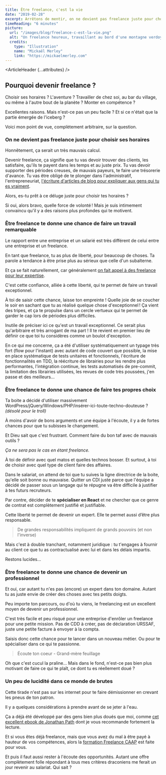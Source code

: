 ```yaml
---
title: Être freelance, c'est la vie
date: "2019-02-28"
excerpt: Arrêtons de mentir, on ne devient pas freelance juste pour choisir ses horaires. Qu'est-ce qui te pousse à vouloir te lancer ?
timeReading: "6 minutes"
picture:
  url: "/images/blog/freelance-c-est-la-vie.png"
  alt: "Un freelance heureux, travaillant au bord d'une montagne verdoyante."
  credits:
    type: "Illustration"
    name: "Mickaël Merley"
    link: "https://mickaelmerley.com"
---
```



<ArticleHeader {...attributes} />

<div className="article-content">

## Pourquoi devenir freelance ?

Choisir ses horaires ? L'aventure ? Travailler de chez soi, au bar du village, ou même à l'autre bout de la planète ? Monter en compétence ?

Excellentes raisons. Mais n'est-ce pas un peu facile ? Et si ce n'était que la partie émergée de l'iceberg ?

Voici mon point de vue, complètement arbitraire, sur la question.

### On ne devient pas freelance juste pour choisir ses horaires

Honnêtement, ça serait un très mauvais calcul.

Devenir freelance, ça signifie que tu vas devoir trouver des clients, les satisfaire, qu'ils te payent dans les temps et au juste prix. Tu vas devoir supporter des périodes creuses, de mauvais payeurs, te faire une trésorerie d'avance. Tu vas être obligé de te plonger dans l'administratif, l'entrepreneuriat, [l&apos;écriture d&apos;articles de blog pour expliquer aux gens qui tu es vraiment](https://thibaud-duthoit.fr/blog).

Alors, es-tu prêt à ce déluge juste pour choisir tes horaires ?

Si oui, alors bravo, quelle force de volonté ! Mais je suis intimement convaincu qu'il y a des raisons plus profondes qui te motivent.

### Être freelance te donne une chance de faire un travail remarquable

Le rapport entre une entreprise et un salarié est très différent de celui entre une entreprise et un freelance.

En tant que freelance, tu as plus de liberté, pour beaucoup de choses. Ta parole a tendance à être prise plus au sérieux que celle d'un subalterne.

Et ça se fait naturellement, car généralement [on fait appel à des freelance pour leur expertise](https://www.udemy.com/seth-godin-freelancer-course/).

C'est cette confiance, alliée à cette liberté, qui te permet de faire un travail exceptionnel.

À toi de saisir cette chance, laisse ton empreinte ! Quelle joie de se coucher le soir en sachant que tu as réalisé quelque chose d'exceptionnel ! Ça vient des tripes, et ça te propulse dans un cercle vertueux qui te permet de garder le cap lors de périodes plus difficiles.

Inutile de préciser ici ce qu'est un travail exceptionnel. Ce serait plus qu'arbitraire et très arrogant de ma part ! Il te revient en premier lieu de définir ce que toi tu considères comme un boulot d'exception.

En ce qui me concerne, ça a été d'utiliser systématiquement un typage très fort (flow pour l'instant) avec autant de code couvert que possible, la mise en place systématique de tests unitaires et fonctionnels, l'écriture de fonctionnalités en TDD, la réécriture de librairies pour les rendre plus performantes, l'intégration continue, les tests automatisés de pre-commit, la limitation des librairies utilisées, les revues de code très poussées, j'en passe et des meilleurs...

### Être freelance te donne une chance de faire tes propres choix

Ta boite a décidé d'utiliser massivement WordPress/jQuery/Windows/PHP/insérer-ici-toute-techno-douteuse ? _(désolé pour le troll)_

À moins d'avoir de bons arguments et une équipe à l'écoute, il y a de fortes chances pour que tu subisses le changement.

Et Dieu sait que c'est frustrant. Comment faire du bon taf avec de mauvais outils ?

_Ça ne sera pas le cas en étant freelance._

À toi de définir avec quel matos et quelles technos bosser. Et surtout, à toi de choisir avec quel type de client faire des affaires.

Dans le salariat, on attend de toi que tu suives la ligne directrice de la boite, qu'elle soit bonne ou mauvaise. Quitter un CDI juste parce que l'équipe a décidé de passer sous un langage qui te répugne va être difficile à justifier à tes futurs recruteurs.

Par contre, décider de te **spécialiser en React** et ne chercher que ce genre de contrat est complètement justifié et justifiable.

Cette liberté te permet de devenir un expert. Elle te permet aussi d’être plus responsable.

> De grandes responsabilités impliquent de grands pouvoirs (et non l'inverse)

Mais c'est à double tranchant, notamment juridique : tu t'engages à fournir au client ce que tu as contractualisé avec lui et dans les délais impartis.

Restons lucides...

### Être freelance te donne une chance de devenir un professionnel

Et oui, car autant tu n'es pas (encore) un expert dans ton domaine. Autant tu as juste envie de créer des choses avec tes petits doigts.

Peu importe ton parcours, ou d'où tu viens, le freelancing est un excellent moyen de devenir un professionnel.

C'est très facile et peu risqué pour une entreprise d'enrôler un freelance pour une petite mission. Pas de CDD à créer, pas de déclaration URSSAF, juste une petite facture à envoyer à la compta.

Saisis donc cette chance pour te lancer dans un nouveau métier. Ou pour te spécialiser dans ce qui te passionne.

> Écoute ton coeur - Grand-mère feuillage

Oh que c'est cucul la praline... Mais dans le fond, n'est-ce pas bien plus motivant de faire ce qui te plaît, ce dont tu es réellement doué ?

### Un peu de lucidité dans ce monde de brutes

Cette tirade n'est pas sur les internet pour te faire démissionner en crevant les pneus de ton patron.

Il y a quelques considérations à prendre avant de se jeter à l'eau.

Ça a déjà été développé par des gens bien plus doués que moi, comme [cet excellent ebook de Jonathan Path](https://freelanceboost.fr/se-lancer-gratuit/) dont je vous recommande fortement la lecture.

Et si vous êtes déjà freelance, mais que vous avez du mal à être payé à hauteur de vos compétences, alors la [formation Freelance CAAP](https://freelanceboost.fr/etape-negligee-par-99-des-freelances/) est faite pour vous.

Et puis il faut aussi rester à l'écoute des opportunités. Autant une offre complètement folle répondant à tous mes critères draconiens me ferait un jour revenir au salariat. Qui sait ?

</div>

